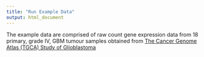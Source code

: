 ```yaml
---
title: "Run Example Data"
output: html_document
---
```


The example data are comprised of raw count gene expression data from 18 primary, grade IV, GBM tumour samples obtained from [The Cancer Genome Atlas (TGCA) Study of Glioblastoma](https://www.cancer.gov/about-nci/organization/ccg/research/structural-genomics/tcga/studied-cancers/glioblastoma)
